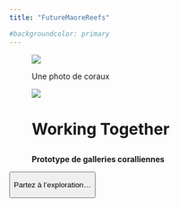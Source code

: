 ```yaml
---
title: "FutureMaoreReefs"

#backgroundcolor: primary
---
```


<!--<div class="fond">-->

<body>

<figure class="fond">

<img src="images/fond.jpg" class="fond"/>

<figcaption>

<p>

Une photo de coraux

</p>

</figcaption>

<div>

<img src="images/Banniere.png" class="banniere"/>

<h1 class="title-wrapper">

Working Together

</h1>

</div>

**Prototype de galleries coralliennes**

</figure>

<form action="intro_gallery.html">

<button type="submit" id="bouton" class="btn btn-warning btn btn-outline-warning">

Partez à l'exploration...

</button>

</form>

</body>
